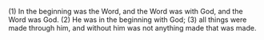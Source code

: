 (1) In the beginning was the Word, and the Word was with God, and the Word was God.
(2) He was in the beginning with God;
(3) all things were made through him, and without him was not anything made that was made.
